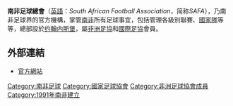 {{國家足協 |
  Name               = 南非足球總會|
  Logo               = South Africa FA.png |
  Founded            = 1991年 |
  FIFA affiliation   = 1992年 |
  Region             = [[非洲足協|非洲足協]] |
  Region affiliation = 1992年|
  President          = Kirsten Nematandani |
}}
'''南非足球總會'''（[[英語|英語]]：''South African Football Association''，简称''SAFA''），乃南非足球界的官方機構，掌管[[南非|南非]]所有足球事宜，包括管理各級別聯賽、[[南非國家足球隊|國家隊]]等等，總部設於[[约翰内斯堡|约翰内斯堡]]，屬[[非洲足協|非洲足協]]和[[國際足協|國際足協]]會員。

== 外部連結 ==
* {{en icon}} [https://web.archive.org/web/20080516013615/http://www.safagoal.net/ 官方網站]

{{非洲足球協會成員}}

[[Category:南非足球|Category:南非足球]]
[[Category:國家足球協會|Category:國家足球協會]]
[[Category:非洲足球協會成員|Category:非洲足球協會成員]]
[[Category:1991年南非建立|Category:1991年南非建立]]